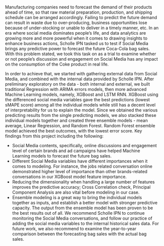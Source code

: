 
Manufacturing companies need to forecast the demand of their products ahead of time, so that raw material preparation, production, and shipping schedule can be arranged accordingly. Failing to predict the future demand can result in waste due to over-producing, business opportunities lose because of under-stocking or unable to deliver in  a timely manner, etc. In an era where social media dominates people’s life, and  data analytics are growing more and more powerful when it comes to drawing insights to enhance business actions, Scholle IPN tasked us to test if Social Media brings any predictive power to forecast the future Coca-Cola bag sales. With this problem stated, we took this task on as a trial to examine whether or not people’s discussion and engagement on Social Media has any impact on the consumption of the Coke product in real life. 

In order to achieve that, we started with gathering external data from Social Media, and combined with the internal data provided by Scholle IPN. After preliminary exploratory on the data - both internal and external, we built traditional Regression with ARIMA errors models, then more advanced Machine Learning models, namely, XGBoost and LSTM RNN. XGBoost using the differenced social media variables gave the best predictions (lowest sMAPE score) among all the individual models while still has a decent level of interpretability for us to explain the model. 
Since we obtained the various predicting results from the single predicting models, we also stacked these individual models together and created three ensemble models - mean average, Linear Regression, and Random Forest.  Random Forest ensemble model achieved the best outcomes, with the lowest error score. 
Key findings from this project including the following:

* Social Media contents, specifically, online discussions and engagement level of certain brands and ad campaigns have helped Machine Learning models to forecast the future bag sales. 
* Different Social Media variables have different importances when it comes to modeling. For instance, the jobs related conversation online demonstrated higher level of importance than other brands-related conversations in our XGBoost model feature importance. 
* Reducing the dimensionality when handling a large number of features improves the predictive accuracy; Cross Correlation check, Principal Component Analysis are also vital before modeling in our case. 
* Ensemble modeling is a great way to bring the individual models together as inputs, and establish a better model with stronger predictive capacity. The output from the ensemble model has been proven to be the best results out of all. 
We recommend Scholle IPN to continue monitoring the Social Media conversations, and follow our practice of adding the social media variables to the internal historical sales data. For future work, we also recommend to examine the year-to-year comparison between the forecasting bag sales with the actual bag sales. 
